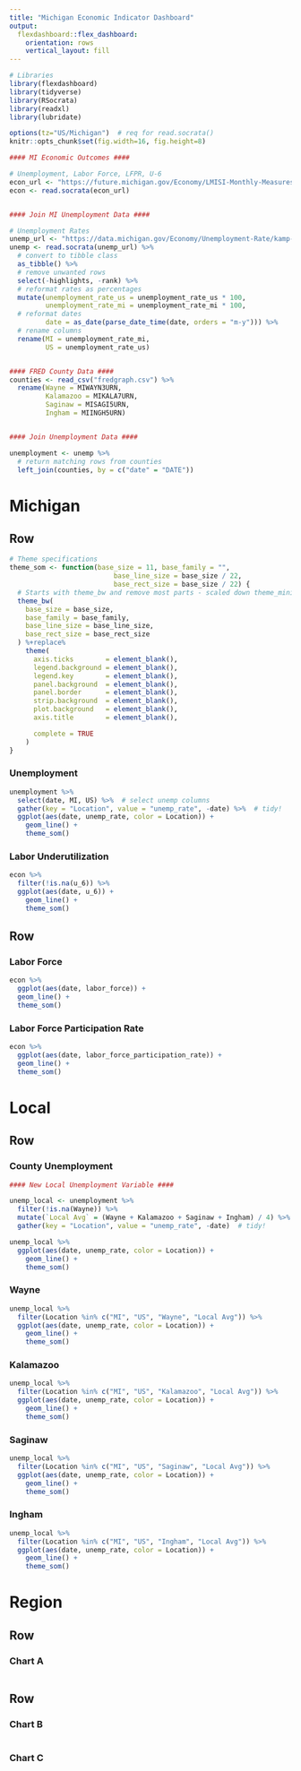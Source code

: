 ```yaml
---
title: "Michigan Economic Indicator Dashboard"
output: 
  flexdashboard::flex_dashboard:
    orientation: rows
    vertical_layout: fill
---
```


```r
# Libraries
library(flexdashboard)
library(tidyverse)
library(RSocrata)
library(readxl)
library(lubridate)

options(tz="US/Michigan")  # req for read.socrata()
knitr::opts_chunk$set(fig.width=16, fig.height=8)
```

```r

#### MI Economic Outcomes ####

# Unemployment, Labor Force, LFPR, U-6
econ_url <- "https://future.michigan.gov/Economy/LMISI-Monthly-Measures/v2fn-bucf"
econ <- read.socrata(econ_url)


#### Join MI Unemployment Data ####

# Unemployment Rates
unemp_url <- "https://data.michigan.gov/Economy/Unemployment-Rate/kamp-ngb9"
unemp <- read.socrata(unemp_url) %>%
  # convert to tibble class
  as_tibble() %>%
  # remove unwanted rows
  select(-highlights, -rank) %>%
  # reformat rates as percentages
  mutate(unemployment_rate_us = unemployment_rate_us * 100,
         unemployment_rate_mi = unemployment_rate_mi * 100,
  # reformat dates
         date = as_date(parse_date_time(date, orders = "m-y"))) %>%
  # rename columns
  rename(MI = unemployment_rate_mi,
         US = unemployment_rate_us)


#### FRED County Data ####
counties <- read_csv("fredgraph.csv") %>%
  rename(Wayne = MIWAYN3URN,
         Kalamazoo = MIKALA7URN,
         Saginaw = MISAGI5URN,
         Ingham = MIINGH5URN)


#### Join Unemployment Data ####

unemployment <- unemp %>%
  # return matching rows from counties
  left_join(counties, by = c("date" = "DATE"))

```


Michigan
=======================================================================

Row
-----------------------------------------------------------------------

```r

# Theme specifications
theme_som <- function(base_size = 11, base_family = "",
                          base_line_size = base_size / 22,
                          base_rect_size = base_size / 22) {
  # Starts with theme_bw and remove most parts - scaled down theme_minimalist
  theme_bw(
    base_size = base_size,
    base_family = base_family,
    base_line_size = base_line_size,
    base_rect_size = base_rect_size
  ) %+replace%
    theme(
      axis.ticks        = element_blank(),
      legend.background = element_blank(),
      legend.key        = element_blank(),
      panel.background  = element_blank(),
      panel.border      = element_blank(),
      strip.background  = element_blank(),
      plot.background   = element_blank(),
      axis.title        = element_blank(),

      complete = TRUE
    )
}
```


### Unemployment

```r

unemployment %>%
  select(date, MI, US) %>%  # select unemp columns
  gather(key = "Location", value = "unemp_rate", -date) %>%  # tidy!
  ggplot(aes(date, unemp_rate, color = Location)) +
    geom_line() +
    theme_som()

```

### Labor Underutilization

```r
econ %>%
  filter(!is.na(u_6)) %>%
  ggplot(aes(date, u_6)) +
    geom_line() +
    theme_som()
```

Row
-----------------------------------------------------------------------

### Labor Force

```r
econ %>%
  ggplot(aes(date, labor_force)) +
  geom_line() +
  theme_som()
```

### Labor Force Participation Rate

```r
econ %>%
  ggplot(aes(date, labor_force_participation_rate)) +
  geom_line() +
  theme_som()
```

Local
=======================================================================

Row {.tabset}
-----------------------------------------------------------------------

### County Unemployment

```r
#### New Local Unemployment Variable ####

unemp_local <- unemployment %>%
  filter(!is.na(Wayne)) %>%
  mutate(`Local Avg` = (Wayne + Kalamazoo + Saginaw + Ingham) / 4) %>%
  gather(key = "Location", value = "unemp_rate", -date)  # tidy!

unemp_local %>%
  ggplot(aes(date, unemp_rate, color = Location)) +
    geom_line() +
    theme_som()
```


### Wayne

```r
unemp_local %>%
  filter(Location %in% c("MI", "US", "Wayne", "Local Avg")) %>%
  ggplot(aes(date, unemp_rate, color = Location)) +
    geom_line() +
    theme_som()
```

### Kalamazoo

```r
unemp_local %>%
  filter(Location %in% c("MI", "US", "Kalamazoo", "Local Avg")) %>%
  ggplot(aes(date, unemp_rate, color = Location)) +
    geom_line() +
    theme_som()
```

### Saginaw

```r
unemp_local %>%
  filter(Location %in% c("MI", "US", "Saginaw", "Local Avg")) %>%
  ggplot(aes(date, unemp_rate, color = Location)) +
    geom_line() +
    theme_som()
```

### Ingham

```r
unemp_local %>%
  filter(Location %in% c("MI", "US", "Ingham", "Local Avg")) %>%
  ggplot(aes(date, unemp_rate, color = Location)) +
    geom_line() +
    theme_som()
```

Region
=======================================================================

Row {data-width=650}
-----------------------------------------------------------------------

### Chart A

```r

```

Row {data-width=350}
-----------------------------------------------------------------------

### Chart B

```r

```

### Chart C

```r

```
